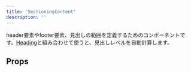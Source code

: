 ```yaml
---
title: 'SectioningContent'
description: ''
---
```


header要素やfooter要素、見出しの範囲を定義するためのコンポーネントです。[Heading](/products/components/heading/)と組み合わせて使うと、見出しレベルを自動計算します。

<ComponentStory name="SectioningContent" />

## Props

<ComponentPropsTable name="SectioningContent" />
